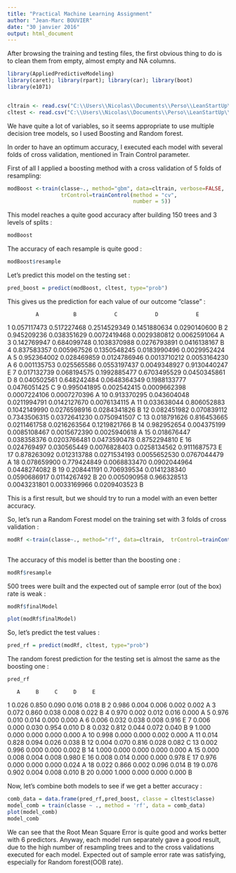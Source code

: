 ```yaml
---
title: "Practical Machine Learning Assignment"
author: "Jean-Marc BOUVIER"
date: "30 janvier 2016"
output: html_document
---
```


After browsing the training and testing files, the first obvious thing to do is to clean them from empty, almost empty and NA columns.

```r
library(AppliedPredictiveModeling)
library(caret); library(rpart); library(car); library(boot)
library(e1071)


cltrain <- read.csv("C:\\Users\\Nicolas\\Documents\\Perso\\LeanStartUp\\AnalyseDonnees\\CourseraFormation\\DataSpecialization\\MachineLearning\\Data\\cltraining.csv")
cltest <- read.csv("C:\\Users\\Nicolas\\Documents\\Perso\\LeanStartUp\\AnalyseDonnees\\CourseraFormation\\DataSpecialization\\MachineLearning\\Data\\cltesting.csv")
```
We have quite a lot of variables, so it seems appropriate to use multiple decision tree models, so I used Boosting and Random forest.

In order to have an optimum accuracy, I executed each model with several folds of cross validation, mentioned in Train Control parameter.

First of all I applied a boosting method with a cross validation of 5 folds of resampling:

```r
modBoost <-train(classe~., method="gbm", data=cltrain, verbose=FALSE, 
                 trControl=trainControl(method = "cv",
                                        number = 5))
```

This model reaches a quite good accuracy after building 150 trees and 3 levels of splits :
```r
modBoost
```

The accuracy of each resample is quite good :
```r
modBoost$resample
```

Let's predict this model on the testing set :
```r
pred_boost = predict(modBoost, cltest, type="prob")
```
This gives us the prediction for each value of our outcome "classe" :

             A           B            C            D            E
1  0.057117473 0.517227468 0.2514529349 0.1451880634 0.0290140600	B
2  0.945209236 0.038351629 0.0072419468 0.0029380812 0.0062591064	A
3  0.142769947 0.684099748 0.1038370988 0.0276793891 0.0416138167	B
4  0.837583357 0.005967526 0.1350548245 0.0183990496 0.0029952424	A
5  0.952364002 0.028469859 0.0124786946 0.0013710212 0.0053164230	A
6  0.001135753 0.025565586 0.0553197437 0.0049348927 0.9130440247	E
7  0.017132739 0.068194575 0.1992885477 0.6703495529 0.0450345861	D
8  0.040502561 0.648242484 0.0648364349 0.1988133777 0.0476051425	C
9  0.995041895 0.002542415 0.0009662398 0.0007224106 0.0007270396	A
10 0.913370295 0.043604048 0.0211994791 0.0142127670 0.0076134115	A
11 0.033638044 0.806052883 0.1042149990 0.0276598916 0.0284341826	B
12 0.082451982 0.070839112 0.7343506315 0.0372641230 0.0750941507	C
13 0.018791626 0.816453665 0.0211461758 0.0216263564 0.1219821766	B
14 0.982952654 0.004375199 0.0085108467 0.0015672390 0.0025940618	A
15 0.018676447 0.038358376 0.0203766481 0.0473590478 0.8752294810	E
16 0.024769497 0.030565449 0.0076828403 0.0258134562 0.9111687573	E
17 0.878263092 0.012313788 0.0271534193 0.0055652530 0.0767044479	A
18 0.078659900 0.779424849 0.0068833470 0.0902044964 0.0448274082	B
19 0.208441191 0.706939534 0.0141238340 0.0590686917 0.0114267492	B
20 0.005090958 0.966328513 0.0043231801 0.0033169966 0.0209403523	B

This is a first result, but we should try to run a model with an even better accuracy.

So, let's run a Random Forest model on the training set with 3 folds of cross validation :
```r
modRf <-train(classe~., method="rf", data=cltrain,  trControl=trainControl(method = "cv",
                                                                            number = 3))
```
The accuracy of this model is better than the boosting one :
```r
modRf$resample 
```

500 trees were built and the expected out of sample error (out of the box) rate is weak :
```r
modRf$finalModel 
```

```r
plot(modRf$finalModel) 
```

So, let's predict the test values :
```r
pred_rf = predict(modRf, cltest, type="prob")
```

The random forest prediction for the testing set is almost the same as the boosting one :
```r
pred_rf 
```
       A     B     C     D     E
1  0.026 0.850 0.090 0.016 0.018		B
2  0.986 0.004 0.006 0.002 0.002		A
3  0.072 0.860 0.038 0.008 0.022		B
4  0.970 0.002 0.012 0.016 0.000		A
5  0.976 0.010 0.014 0.000 0.000		A
6  0.006 0.032 0.038 0.008 0.916		E
7  0.006 0.000 0.030 0.954 0.010		D
8  0.032 0.812 0.044 0.072 0.040		B
9  1.000 0.000 0.000 0.000 0.000		A
10 0.998 0.000 0.000 0.002 0.000		A
11 0.014 0.828 0.094 0.026 0.038		B
12 0.004 0.070 0.816 0.028 0.082		C
13 0.002 0.996 0.000 0.000 0.002		B
14 1.000 0.000 0.000 0.000 0.000		A
15 0.000 0.008 0.004 0.008 0.980		E
16 0.008 0.014 0.000 0.000 0.978		E
17 0.976 0.000 0.000 0.000 0.024		A
18 0.022 0.866 0.002 0.096 0.014		B
19 0.076 0.902 0.004 0.008 0.010		B
20 0.000 1.000 0.000 0.000 0.000		B


Now, let's combine both models to see if we get a better accuracy :
```r
comb_data = data.frame(pred_rf,pred_boost, classe = cltest$classe)
model_comb = train(classe ~ ., method = 'rf', data = comb_data)
plot(model_comb)
model_comb
```

We can see that the Root Mean Square Error is quite good and works better with 6 predictors.
Anyway, each model run separately gave a good result, due to the high number of resampling trees and to the cross validations executed for each model.
Expected out of sample error rate was satisfying, especially for Random forest(OOB rate).

